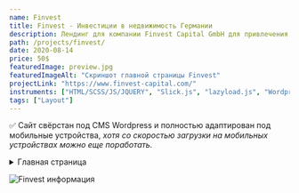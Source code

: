 ```yaml
---
name: Finvest
title: Finvest - Инвестиции в недвижимость Германии
description: Лендинг для компании Finvest Capital GmbH для привлечения инвесторов
path: /projects/finvest/
date: 2020-08-14
price: 50$
featuredImage: preview.jpg
featuredImageAlt: "Скриншот главной страницы Finvest"
projectLink: "https://www.finvest-capital.com/"
instruments: ["HTML/SCSS/JS/JQUERY", "Slick.js", "lazyload.js", "Wordpress"]
tags: ["Layout"]
---
```


✅ Сайт свёрстан под CMS Wordpress и полностью адаптирован под мобильные устройства,
 *хотя со скоростью загрузки на мобильных устройствах можно еще поработать.*

<details>
 <summary className="button button-outline">Главная страница</summary>

![Главная страница Garage](finvest-full.jpg)

</details>

![Finvest информация](info01.jpg)

